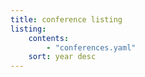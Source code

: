 ```yaml
---
title: conference listing
listing:
    contents:
        - "conferences.yaml"
    sort: year desc
---
```

